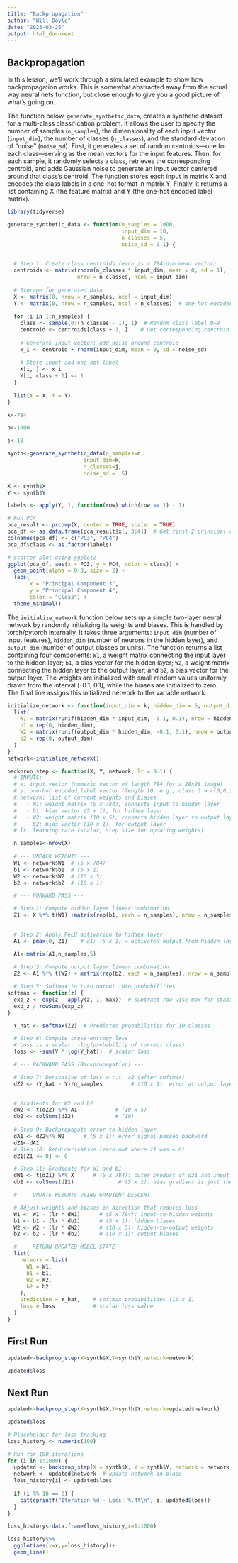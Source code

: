 ```yaml
---
title: "Backpropagation"
author: "Will Doyle"
date: "2025-03-25"
output: html_document
---
```

## Backpropagation

In this lesson, we'll work through a simulated example to show how backpropagation works. This is somewhat abstracted away from the actual way neural nets function, but close enough to give you a good picture of what's going on.

The function below, `generate_synthetic_data`, creates a synthetic dataset for a multi-class classification problem. It allows the user to specify the number of samples (`n_samples`), the dimensionality of each input vector (`input_dim`), the number of classes (`n_classes`), and the standard deviation of "noise" (`noise_sd`). First, it generates a set of random centroids—one for each class—serving as the mean vectors for the input features. Then, for each sample, it randomly selects a class, retrieves the corresponding centroid, and adds Gaussian noise to generate an input vector centered around that class's centroid. The function stores each input in matrix X and encodes the class labels in a one-hot format in matrix Y. Finally, it returns a list containing X (the feature matrix) and Y (the one-hot encoded label matrix).


```r
library(tidyverse)

generate_synthetic_data <- function(n_samples = 1000, 
                                    input_dim = 10, 
                                    n_classes = 5, 
                                    noise_sd = 0.1) {

  
  # Step 1: Create class centroids (each is a 784-dim mean vector)
  centroids <- matrix(rnorm(n_classes * input_dim, mean = 0, sd = 1), 
                      nrow = n_classes, ncol = input_dim)
  
  # Storage for generated data
  X <- matrix(0, nrow = n_samples, ncol = input_dim)
  Y <- matrix(0, nrow = n_samples, ncol = n_classes)  # one-hot encoded
  
  for (i in 1:n_samples) {
    class <- sample(0:(n_classes - 1), 1)  # Random class label 0–9
    centroid <- centroids[class + 1, ]    # Get corresponding centroid
    
    # Generate input vector: add noise around centroid
    x_i <- centroid + rnorm(input_dim, mean = 0, sd = noise_sd)
    
    # Store input and one-hot label
    X[i, ] <- x_i
    Y[i, class + 1] <- 1
  }
  
  list(X = X, Y = Y)
}
```

```r
k<-784

n<-1000

j<-10

synth<-generate_synthetic_data(n_samples=n,
                        input_dim=k,
                        n_classes=j,
                        noise_sd = .5)

```

```r

X <- synth$X
Y <- synth$Y

labels <- apply(Y, 1, function(row) which(row == 1) - 1)

# Run PCA
pca_result <- prcomp(X, center = TRUE, scale. = TRUE)
pca_df <- as.data.frame(pca_result$x[, 3:4])  # Get first 2 principal components
colnames(pca_df) <- c("PC3", "PC4")
pca_df$class <- as.factor(labels)

# Scatter plot using ggplot2
ggplot(pca_df, aes(x = PC3, y = PC4, color = class)) +
  geom_point(alpha = 0.8, size = 2) +
  labs(
       x = "Principal Component 3",
       y = "Principal Component 4",
       color = "Class") +
  theme_minimal()
```


The `initialize_network` function below sets up a simple two-layer neural network by randomly initializing its weights and biases. This is handled by torch/pytorch internally.   It takes three arguments: `input_dim` (number of input features), `hidden_dim` (number of neurons in the hidden layer), and `output_dim` (number of output classes or units). The function returns a list containing four components: `W1`, a weight matrix connecting the input layer to the hidden layer; `b1`, a bias vector for the hidden layer; `W2`, a weight matrix connecting the hidden layer to the output layer; and `b2`, a bias vector for the output layer. The weights are initialized with small random values uniformly drawn from the interval [-0.1, 0.1], while the biases are initialized to zero. The final line assigns this initialized network to the variable network.
```r
initialize_network <- function(input_dim = k, hidden_dim = 5, output_dim = j) {
  list(
    W1 = matrix(runif(hidden_dim * input_dim, -0.1, 0.1), nrow = hidden_dim),
    b1 = rep(0, hidden_dim),
    W2 = matrix(runif(output_dim * hidden_dim, -0.1, 0.1), nrow = output_dim),
    b2 = rep(0, output_dim)
  )
}
network<-initialize_network()
```

```r

backprop_step <- function(X, Y, network, lr = 0.1) {
  # INPUTS:
  # x: input vector (numeric vector of length 784 for a 28x28 image)
  # y: one-hot encoded label vector (length 10; e.g., class 3 → c(0,0,1,0,...,0))
  # network: list of current weights and biases
  #   - W1: weight matrix (5 x 784), connects input to hidden layer
  #   - b1: bias vector (5 x 1), for hidden layer
  #   - W2: weight matrix (10 x 5), connects hidden layer to output layer
  #   - b2: bias vector (10 x 1), for output layer
  # lr: learning rate (scalar, step size for updating weights)

  n_samples<-nrow(X)
  
  # --- UNPACK WEIGHTS ---
  W1 <- network$W1  # (5 x 784)
  b1 <- network$b1  # (5 x 1)
  W2 <- network$W2  # (10 x 5)
  b2 <- network$b2  # (10 x 1)

  # --- FORWARD PASS ---

  # Step 1: Compute hidden layer linear combination
  Z1 <- X %*% t(W1) +matrix(rep(b1, each = n_samples), nrow = n_samples)

  
  # Step 2: Apply ReLU activation to hidden layer
  A1 <- pmax(0, Z1)    # a1: (5 x 1) = activated output from hidden layer

  A1<-matrix(A1,n_samples,5)
  
  # Step 3: Compute output layer linear combination
  Z2 <- A1 %*% t(W2) + matrix(rep(b2, each = n_samples), nrow = n_samples)

  # Step 5: Softmax to turn output into probabilities
softmax <- function(z) {
  exp_z <- exp(z - apply(z, 1, max))  # subtract row-wise max for stability
  exp_z / rowSums(exp_z)
}

  Y_hat <- softmax(Z2)  # Predicted probabilities for 10 classes

  # Step 6: Compute cross-entropy loss
  # Loss is a scalar: -log(probability of correct class)
  loss <- -sum(Y * log(Y_hat))  # scalar loss

  # --- BACKWARD PASS (Backpropagation) ---

  # Step 7: Derivative of loss w.r.t. a2 (after softmax)
  dZ2 <- (Y_hat - Y)/n_samples         # (10 x 1): error at output layer

  
  # Gradients for W2 and b2
  dW2 <- t(dZ2) %*% A1            # (10 x 5)
  db2 <- colSums(dZ2)             # (10)
  
  # Step 9: Backpropagate error to hidden layer
  dA1 <- dZ2%*% W2      # (5 x 1): error signal passed backward
  dZ1<-dA1
  # Step 10: ReLU derivative (zero out where z1 was ≤ 0)
  dZ1[Z1 <= 0] <- 0  

  # Step 11: Gradients for W1 and b1
  dW1 <- t(dZ1) %*% X      # (5 x 784): outer product of dz1 and input x
  db1 <- colSums(dZ1)              # (5 x 1): bias gradient is just the error

  # --- UPDATE WEIGHTS USING GRADIENT DESCENT ---

  # Adjust weights and biases in direction that reduces loss
  W1 <- W1 - (lr * dW1)      # (5 x 784): input-to-hidden weights
  b1 <- b1 - (lr * db1)      # (5 x 1): hidden biases
  W2 <- W2 - (lr * dW2)      # (10 x 5): hidden-to-output weights
  b2 <- b2 - (lr * db2)      # (10 x 1): output biases

  # --- RETURN UPDATED MODEL STATE ---
  list(
    network = list(
      W1 = W1,
      b1 = b1,
      W2 = W2,
      b2 = b2
    ),
    prediction = Y_hat,    # softmax probabilities (10 x 1)
    loss = loss            # scalar loss value
  )
}

```


## First Run
```r
updated<-backprop_step(X=synth$X,Y=synth$Y,network=network)
```

```r
updated$loss
```

## Next Run
```r
updated<-backprop_step(X=synth$X,Y=synth$Y,network=updated$network)
```

```r
updated$loss
```


```r

# Placeholder for loss tracking
loss_history <- numeric(100)

# Run for 100 iterations
for (i in 1:1000) {
  updated <- backprop_step(X = synth$X, Y = synth$Y, network = network, lr = 0.5)
  network <- updated$network  # update network in place
  loss_history[i] <- updated$loss
  
  if (i %% 10 == 0) {
    cat(sprintf("Iteration %d - Loss: %.4f\n", i, updated$loss))
  }
}
```


```r
loss_history<-data.frame(loss_history,x=1:1000)
```

```r
loss_history%>%
  ggplot(aes(x=x,y=loss_history))+
  geom_line()
```

